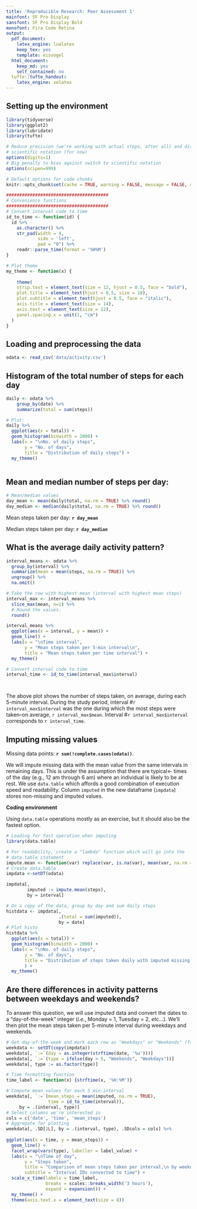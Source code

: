 ```yaml
---
title: 'Reproducible Research: Peer Assessment 1'
mainfont: SF Pro Display
sansfont: SF Pro Display Bold
monofont: Fira Code Retina
output:
  pdf_document: 
    latex_engine: lualatex
    keep_tex: yes
    template: eisvogel
  html_document:
    keep_md: yes
    self_contained: no
  tufte::tufte_handout:
    latex_engine: xelatex
---
```


## Setting up the environment

```r
library(tidyverse)
library(ggplot2)
library(lubridate)
library(tufte)

# Reduce precision (we're working with actual steps, after all) and disable
# scientific notation (for now)
options(digits=1)
# Big penalty to bias against switch to scientific notation
options(scipen=999)

# Default options for code chunks
knitr::opts_chunk$set(cache = TRUE, warning = FALSE, message = FALSE, dpi = 300)

#######################################
# Convenience functions
#######################################
# Convert interval code to time
id_to_time <- function(id) {
  id %>%
    as.character() %>%
    str_pad(width = 4,
            side = 'left',
            pad = "0") %>%
    readr::parse_time(format = '%H%M')
}

# Plot theme
my_theme <- function(x) {
  
    theme(
    strip.text = element_text(size = 12, hjust = 0.5, face = "bold"),
    plot.title = element_text(hjust = 0.5, size = 18),
    plot.subtitle = element_text(hjust = 0.5, face = "italic"),
    axis.title = element_text(size = 14),
    axis.text = element_text(size = 12),
    panel.spacing.x = unit(1, "cm")
  )
}

```

## Loading and preprocessing the data

```r

odata <- read_csv('data/activity.csv')

```

## Histogram of the total number of steps for each day

```r
daily <- odata %>%
    group_by(date) %>% 
    summarize(total = sum(steps))

# Plot:
daily %>%
  ggplot(aes(x = total)) +
  geom_histogram(binwidth = 2000) +
  labs(x = "\nNo. of daily steps",
       y = "No. of days",
       title = "Distribution of daily steps") + 
  my_theme()
    
```

## Mean and median number of steps per day:

```r
# Mean/median values
day_mean <- mean(daily$total, na.rm = TRUE) %>% round()
day_median <- median(daily$total, na.rm = TRUE) %>% round()

```


Mean steps taken per day: **`r day_mean`**

Median steps taken per day: **`r day_median`**


## What is the average daily activity pattern?

```r

interval_means <- odata %>%
  group_by(interval) %>%
  summarize(mean = mean(steps, na.rm = TRUE)) %>%
  ungroup() %>%
  na.omit()

# Take the row with highest mean (interval with highest mean steps)
interval_max <- interval_means %>%
  slice_max(mean, n=1) %>%
  # Round the values.
  round()

interval_means %>%
  ggplot(aes(x = interval, y = mean)) +
  geom_line() +
  labs(x = "\nTime interval",
       y = "Mean steps taken per 5-min interval\n",
       title = "Mean steps taken per time interval") + 
  my_theme()

# Convert interval code to time
interval_time <- id_to_time(interval_max$interval)




```

The above plot shows the number of steps taken, on average, during each 5-minute interval. During the study period, interval #`r interval_max$interval` was the one during which the most steps were taken--on average, `r interval_max$mean`. Interval #`r interval_max$interval` corresponds to `r interval_time`.


## Imputing missing values

Missing data points: **`r sum(!complete.cases(odata))`**.

We will impute missing data with the mean value from the same intervals in remaining days. This is under the assumption that there are typical<- times of the day (e.g., 12 am through 6 am) where an individual is likely to be at rest. We use `data.table` which affords a good combination of execution speed and readability. Column `imputed` in the new dataframe (`impdata`) stores non-missing and imputed values.

**Coding environment**

Using `data.table` operations mostly as an exercise, but it should also be the fastest option.

```r
# Loading for fast operation when imputing
library(data.table)

# For readability, create a "lambda" function which will go into the
# data.table statement
impute.mean <- function(var) replace(var, is.na(var), mean(var, na.rm = TRUE))
# Create data.table
impdata <-setDT(odata)

impdata[,
        imputed := impute.mean(steps),
        by = interval]

# On a copy of the data, group by day and sum daily steps
histdata <- impdata[,
                    .(total = sum(imputed)),
                    by = date]
# Plot histo
histdata %>%
  ggplot(aes(x = total)) +
  geom_histogram(binwidth = 2000) +
  labs(x = "\nNo. of daily steps",
       y = "No. of days",
       title = "Distribution of steps taken daily with imputed missing data"
       ) +
  my_theme()

```


## Are there differences in activity patterns between weekdays and weekends?

To answer this question, we will use imputed data and convert the dates to a "day-of-the-week" integer (_i.e._, Monday = 1, Tuesday = 2, _etc…_). We'll then plot the mean steps taken per 5-minute interval during weekdays and weekends.

```r

# Get day-of-the-week and mark each row as "Weekdays" or "Weekends" (factor)
weekdata <- setDT(copy(impdata))
weekdata[, `:=`(day = as.integer(strftime(date, '%u')))]
weekdata[, `:=`(type = ifelse(day > 5, "Weekends", "Weekdays"))]
weekdata[, type := as.factor(type)]

# Time formatting function
time_label <- function(x) {strftime(x, '%H:%M')}

# Compute mean values for each 5 min-interval
weekdata[, `:=`(mean_steps = mean(imputed, na.rm = TRUE),
                time = id_to_time(interval)),
     by = .(interval, type)]
# Select columns we're interested in
cols = c('date', 'time', 'mean_steps')
# Aggregate for plotting
weekdata[, .SD[1L], by = .(interval, type), .SDcols = cols] %>%
  
ggplot(aes(x = time, y = mean_steps)) +
  geom_line() +
  facet_wrap(vars(type), labeller = label_value) +
  labs(x = "\nTime of day",
       y = "Steps taken",
       title = "Comparison of mean steps taken per interval,\n by weekday",
       subtitle = "Interval IDs converted to time") +
  scale_x_time(labels = time_label,
               breaks = scales::breaks_width('3 hours'),
               expand = expansion()) +
  my_theme() +
  theme(axis.text.x = element_text(size = 8))
```

